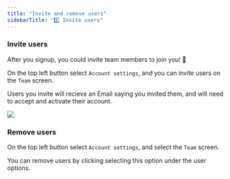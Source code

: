 ```yaml
---
title: "Invite and remove users"
sidebarTitle: "5️⃣ Invite users"
---
```


### Invite users

After you signup, you could invite team members to join you! 🎉

On the top left button select `Account settings`, and you can invite users on the `Team` screen.

Users you invite will recieve an Email saying you invited them, and will need to accept and activate their account.

<Frame>
  <img src="/pics/cloud/invite_users.png" />
</Frame>


### Remove users

On the top left button select `Account settings`, and select the `Team` screen.

You can remove users by clicking selecting this option under the user options. 
